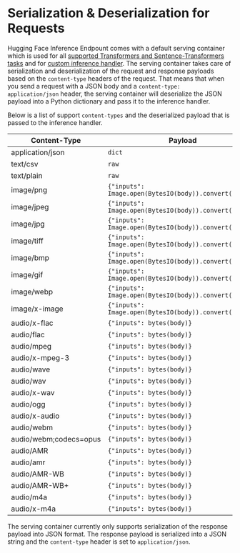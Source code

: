 # Serialization & Deserialization for Requests

Hugging Face Inference Endpount comes with a default serving container which is used for all [supported Transformers and Sentence-Transformers tasks](/docs/inference-endpoints/supported_tasks) and for [custom inference handler](/docs/inference-endpoints/guides/custom_handler).
The serving container takes care of serialization and deserialization of the request and response payloads based on the `content-type` headers of the request.
That means that when you send a request with a JSON body and a `content-type: application/json` header, the serving container will deserialize the JSON payload into a Python dictionary and pass it to the inference handler.

Below is a list of support `content-types` and the deserialized payload that is passed to the inference handler.


| Content-Type           | Payload                        | Example |
| ---------------------- | ------------------------------ | ------------------------------ |
| application/json       | `dict`                         |
| text/csv               | `raw`                          |
| text/plain             | `raw`                          |
| image/png              | `{"inputs":  Image.open(BytesIO(body)).convert("RGB")}` |
| image/jpeg             | `{"inputs":  Image.open(BytesIO(body)).convert("RGB")}` |
| image/jpg              | `{"inputs":  Image.open(BytesIO(body)).convert("RGB")}` |
| image/tiff             | `{"inputs":  Image.open(BytesIO(body)).convert("RGB")}` |
| image/bmp              | `{"inputs":  Image.open(BytesIO(body)).convert("RGB")}` |
| image/gif              | `{"inputs":  Image.open(BytesIO(body)).convert("RGB")}` |
| image/webp             | `{"inputs":  Image.open(BytesIO(body)).convert("RGB")}` |
| image/x-image          | `{"inputs":  Image.open(BytesIO(body)).convert("RGB")}` |
| audio/x-flac           | `{"inputs": bytes(body)}`                     |
| audio/flac             | `{"inputs": bytes(body)}`                     |
| audio/mpeg             | `{"inputs": bytes(body)}`                     |
| audio/x-mpeg-3         | `{"inputs": bytes(body)}`                     |
| audio/wave             | `{"inputs": bytes(body)}`                     |
| audio/wav              | `{"inputs": bytes(body)}`                     |
| audio/x-wav            | `{"inputs": bytes(body)}`                     |
| audio/ogg              | `{"inputs": bytes(body)}`                     |
| audio/x-audio          | `{"inputs": bytes(body)}`                     |
| audio/webm             | `{"inputs": bytes(body)}`                     |
| audio/webm;codecs=opus | `{"inputs": bytes(body)}`                     |
| audio/AMR              | `{"inputs": bytes(body)}`                     |
| audio/amr              | `{"inputs": bytes(body)}`                     |
| audio/AMR-WB           | `{"inputs": bytes(body)}`                     |
| audio/AMR-WB+          | `{"inputs": bytes(body)}`                     |
| audio/m4a              | `{"inputs": bytes(body)}`                     |
| audio/x-m4a            | `{"inputs": bytes(body)}`                     |


The serving container currently only supports serialization of the response payload into JSON format. The response payload is serialized into a JSON string and the `content-type` header is set to `application/json`.